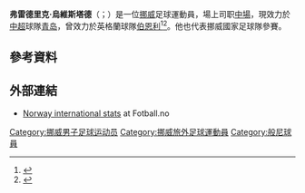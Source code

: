 {{noteTA
|G1=Football
|G2=uefa
|G3=EPL
|1=zh-hans:乌尔韦斯塔德; zh-hk:烏維斯塔德;
}}

'''弗雷德里克·烏維斯塔德'''（{{lang-no|Fredrik Ulvestad}}；{{bd|1992年|6月17日}}）是一位[[挪威|挪威]]足球運動員，場上司职[[中場|中場]]，現效力於[[中超|中超]]球隊[[青岛足球俱乐部|青岛]]，曾效力於英格蘭球隊[[伯恩利足球俱樂部|伯恩利]]<ref>{{cite web|title=Burnley sign Norway midfielder Fredrik Ulvestad on free transfer|url=http://www1.skysports.com/football/news/11708/9752683/burnley-sign-norway-midfielder-fredrik-ulvestad-on-free-transfer|website=http://www1.skysports.com/|publisher=[[Sky_Sports|Sky Sports]]|accessdate=10 March 2015|date=10 March 2015|archive-date=2018-08-03|archive-url=https://web.archive.org/web/20180803074609/http://www.skysports.com/football/news/11708/9752683/burnley-sign-norway-midfielder-fredrik-ulvestad-on-free-transfer|dead-url=no}}</ref><ref>{{cite web|url=http://www.theguardian.com/football/2015/mar/10/burnley-fredrik-ulvestad|title=Burnley secure deal for Norwegian midfielder Fredrik Ulvestad|date=10 March 2015|work=The Guardian|accessdate=10 March 2015|archive-date=2018-07-02|archive-url=https://web.archive.org/web/20180702180100/https://www.theguardian.com/football/2015/mar/10/burnley-fredrik-ulvestad|dead-url=no}}</ref>。他也代表挪威國家足球隊參賽。

==參考資料==
{{Reflist}}

==外部連結==
*[https://archive.is/20150310214025/http://www.fotball.no/fotballdata/Profil/?fiksId=2464243&nationalteam=true Norway international stats] at Fotball.no

{{DEFAULTSORT:Ulvestad, Fredrik}}
[[Category:挪威男子足球运动员|Category:挪威男子足球运动员]]
[[Category:挪威旅外足球運動員|Category:挪威旅外足球運動員]]
[[Category:般尼球員|Category:般尼球員]]